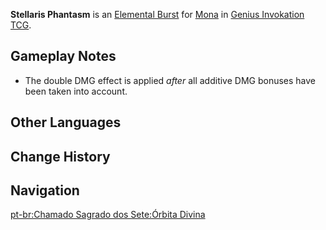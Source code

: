 {{About|the Character Card Skill for [[Genius Invokation TCG]]|the Playable Character Talent|Stellaris Phantasm}}
{{Genius Invokation TCG Skill Infobox
|title      = Stellaris Phantasm
|image      = Stellaris Phantasm Character Card Skill.png
|type       = Elemental Burst
|character  = Mona
|element    = Hydro
|matching   = 3
|energy     = 3
|effect     = Deals 4 {{Color|Hydro DMG}}, creates 1 '''Illusory Bubble'''.<br><br>{{Icon/TCG|Illusory Bubble}} '''Illusory Bubble'''<br>When dealing Skill DMG: Remove this status and double the DMG dealt for this instance.
|order      = 3
}}
'''Stellaris Phantasm''' is an [[Character Card Elemental Burst|Elemental Burst]] for [[Mona (Character Card)|Mona]] in [[Genius Invokation TCG]].

==Gameplay Notes==
* The double DMG effect is applied ''after'' all additive DMG bonuses have been taken into account.

==Other Languages==
{{Other Languages|Transclude=Stellaris Phantasm}}

==Change History==
{{Change History|3.3}}

==Navigation==
{{Genius Invokation TCG Skill Navbox|Mona}}

[[pt-br:Chamado Sagrado dos Sete:Órbita Divina]]